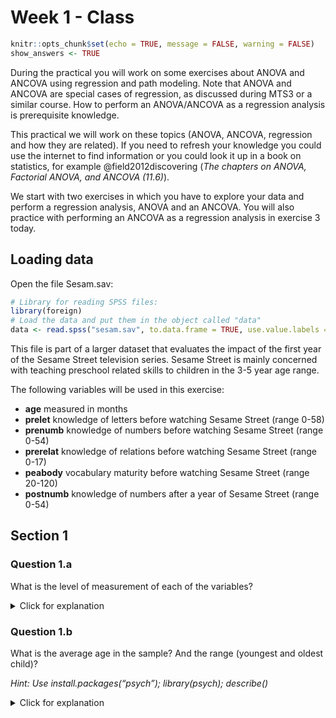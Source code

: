 # Week 1 - Class

```r
knitr::opts_chunk$set(echo = TRUE, message = FALSE, warning = FALSE)
show_answers <- TRUE
```

During the practical you will work on some exercises about ANOVA and ANCOVA using regression and path modeling. Note that ANOVA and ANCOVA are special cases of regression, as discussed during MTS3 or a similar course. How to perform an ANOVA/ANCOVA as a regression analysis is prerequisite knowledge. 

This practical we will work on these topics (ANOVA, ANCOVA, regression and how they are related). If you need to refresh your knowledge you could use the internet to find information or you could look it up in a book on statistics, for example @field2012discovering (*The chapters on ANOVA, Factorial ANOVA, and ANCOVA (11.6)*).

We start with two exercises in which you have to explore your data and perform a regression analysis, ANOVA and an ANCOVA. You will also practice with performing an ANCOVA as a regression analysis in exercise 3 today.


## Loading data

Open the file Sesam.sav:

```r
# Library for reading SPSS files:
library(foreign)
# Load the data and put them in the object called "data"
data <- read.spss("sesam.sav", to.data.frame = TRUE, use.value.labels = FALSE)
```

This file is part of a larger dataset that evaluates the impact of the first year of the Sesame Street television series. Sesame Street is mainly concerned with teaching preschool related skills to children in the 3-5 year age range.

The following variables will be used in this exercise:

* **age** 	measured in months
* **prelet**	knowledge of letters before watching Sesame Street (range 0-58)
* **prenumb**	knowledge of numbers before watching Sesame Street (range 0-54)
* **prerelat**	knowledge of relations before watching Sesame Street (range 0-17)
* **peabody**	vocabulary maturity before watching Sesame Street (range 20-120)
* **postnumb** 	knowledge of numbers after a year of Sesame Street (range 0-54)

## Section 1

### Question 1.a

What is the level of measurement of each of the variables?

<details>
  <summary>Click for explanation</summary>
In the 'Environment' panel in the top right corner of the screen, click the arrow in the next to the object called 'data'. Alternatively, run the rode: `head(data)`.

```r
knitr::include_graphics("measurement_level.png")#, out.width = "456px")
```
</details> 

### Question 1.b

What is the average age in the sample? And the range (youngest and oldest child)? 

*Hint: Use install.packages("psych"); library(psych); describe()*

<details>
  <summary>Click for explanation</summary>
The package `psych` contains many functions for exploring data. Install and load the package, then use the `describe()` function to describe the data:

```r
install.packages("psych")
library(psych)
describe(data)
```
```r
library(psych)
describe(data)
```
<\details>

### Question 1.c

What is the average gain in knowledge of numbers? Provide both the mean and the standard deviation. 

*Hint: Use the <- operator to assign to a new variable in data. Functions mean() and sd().*

<details>
  <summary>Click for explanation</summary>
Create a new variable that represents the difference between pre- and post-test scores:

```r
data$dif <- data$postnumb - data$prenumb
```

There are specialized functions to obtain the mean and sd:

```r
mean(data$dif)
sd(data$dif)
```
<\details>

### Question 1.d

Choose an appropriate graph to present the gain scores. What did you choose and why?

*Hint: Several useful plotting functions for univariate distributions are:* `hist(); plot(density()); boxplot()`

<details>
  <summary>Click for explanation</summary>
```r
plot(density(data$dif))
```
<\details>

### Question 1.e

Can you think of a graph based on two variables (i.e. the difference variable and another variable) that is informative? What is it and how is it informative?

*Hint: A useful plotting function for a bivariate distribution is the scatterplot:* `plot(data$x, data$y)`

<details>
  <summary>Click for explanation</summary>
```r
plot(data$prenumb, data$postnumb)
```
<\details>


### Question 1.f

Which of the variables age, prelet, prenumb, prerelat and peabody are significantly related to postnumb? Use Pearson’s correlations (`cor()`). You don’t need to check assumptions.

<details>
  <summary>Click for explanation</summary>
*Hint: The function* `cor()` *provides Pearson's correlations. Select variables by name from a data.frame object (like* `data`*) using the following syntax:

```r
cor(data[, c("age", "prelet", "prenumb", "prerelat", "peabody", "postnumb")])
```

The use of `data[,]` follows the conventions of matrix indexation: You can select rows like this, `data[i, ]`, and columns like this, `data[ ,j]`, where i are the rows and j are the columns you want to select.
<\details>

### Question 1.g

Can age and prenumb be used to predict postnumb? If so, discuss the substantial importance of the model and the significance and substantial importance of the separate predictors.

*Hint: The function* `lm()` *(short for linear model) conducts linear regression. The functions* `summary()` *provides relevant summary statistics for the model. It can be helpful to store the results of your analysis in an object, too.*

<details>
  <summary>Click for explanation</summary>
```r
results <- lm(formula = postnumb ~ age + prenumb, 
              data = data)
summary(results)
```
<\details>

### Question 1.h

Provide the null hypotheses and the alternative hypotheses of the model in 1.g.

<details>
  <summary>Click for explanation</summary>
The null-hypotheses of the **model** pertain to the variance explained: $P^2$ (that's Greek letter rho, for the population value of $R^2$).

$H_0: P^2 = 0$

$H_a: P^2 > 0$
<\details>

### Question 1.i

Consider the path model below. How many regression coefficients are estimated in this model? And how many variances? And how many covariances? How many degrees of freedom does this model have? ($df = N_{obs} – N_{par}$, see slides Lecture 1). 

```r
knitr::include_graphics("1_path_model.png")#, out.width = "456px")
```

### Question 1.j

Consider a multiple regression analysis with three continuous independent variables, tests in language, history and logic, and one continuous dependent variable, a score on a math test. We want to know whether the various tests can predict the math score. Sketch a path model for this analysis (there are examples in the lecture slides of week 1). 

How many regression parameters are there? How many variances could you estimate? 
How many covariances could you estimate? How many degrees of freedom does this model have?

## Section 2

Open the file drivers.sav.

### Research question 1 (ANOVA): Does talking on the phone interfere with people’s driving skills?

IV: condition

* hand-held phone
* hands-free phone 
* control

DV: reaction time in milliseconds in a driver simulation test.

```r
# Load the data and put them in the object called "data"
data <- read.spss("drivers.sav", to.data.frame = TRUE)
```

### Question 2.a

Perform the ANOVA. 

*Hint: The function* `aov()` *is an alternate interface to the linear model (lm), which reports results in line with the convention of ANOVA analyses.*

<details>
  <summary>Click for explanation</summary>
```r
results <- aov(formula = RT ~ condition, data = data)
summary(results)
```
<\details>

### Question 2.b

What are the assumptions you need to check?

<details>
  <summary>Click for explanation</summary>
We can check several assumptions:

1. Presence of outliers
2. Normality of residuals
3. Homogeneity of residuals

Let's deal with them in order.

#### Presence of outliers:

**In Y-space**

We can check the range of the standardized (`scale()`) residuals for outliers in Y-space.  The residuals are **inside** of the results object, so we can just extract them, standardize them, and get the range:

```r
range(scale(results$residuals))
```

#### Normality of residuals

We can check the normality of residuals using a QQplot.

```r
qqnorm(results$residuals)
qqline(results$residuals)
``` 

There appears to be some mild deviation from normality at the extremes.

You can also **test** for normality with the `shapiro.test(x)` function:

```r
shapiro.test(results$residuals)
``` 

#### Homogeneity of Variances

The `bartlett.test()` function provides a parametric K-sample test of the equality of variances:

```r
bartlett.test(formula = RT~condition, data = data)
```

It can also be nice to use a paneled boxplot to visualize the distributions. For this, we will use the package `ggplot2`:

```r
install.packages("ggplot2")
library(ggplot2)
ggplot(data, aes(y = RT, group = condition)) +
  geom_boxplot() +
  theme_bw()
```

```r
library(ggplot2)
ggplot(data, aes(y = RT, group = condition)) +
  geom_boxplot() +
  theme_bw()
```
<\details>

### Question 2.c

Explain for each of the assumptions why they are important to check.

### Question 2.d

What are your conclusions regarding the assumption checks?

<details>
  <summary>Klik voor meer uitleg</summary>
    There are no outliers in X-space, no evidence for (severe) deviations from normality of residuals, and no evidence for (severe) heteroscedasticity.
</details> 

### Question 2.e

Answer the research question. 

*Hint: Use* `summary()` *and* `pairwise.t.test()`*.*

<details>
  <summary>Click for explanation</summary>
  We can examine the overall F-test, which is significant:
  
```r
summary(results)
```

Post-hoc tests with Bonferroni correction can be obtained using `pairwise.t.test()`. We notice that none of these comparisons are significant. However, the research question was *Does talking on the phone interfere with people’s driving skills?* There are two conditions for talking on the phone. We could thus test a planned contrast of these two conditions against the control condition, instead of all possible post-hoc tests:

The standard contrasts are dummy coded:

```r
contrasts(data$condition)
```

We can replace these with planned contrasts for "phone" vs control, and hand-held vs hands-free:

```r
contrasts(data$condition) <- cbind(phoneVcontrol = c(-1, -1, 2), handVfree = c(-1, 1, 0))
results <- aov(RT ~ condition, data)
# Ask for the lm summary, which gives you t-tests for the planned contrasts:
summary.lm(results)
```
<\details>

### Research question 2 (ANCOVA): Are there differences in reaction time between the conditions when controlling for age? 

### Question 2.f

Perform the ANCOVA.

<details>
  <summary>Click for explanation</summary>
```r
results <- aov(formula = RT ~ condition + age, data = data)
summary(results)
```
<\details>

### Question 2.g

What are the assumptions you need to check?

<details>
  <summary>Click for explanation</summary>
  Assumptions for ANCOVA are the same as for ANOVA (no outliers, normality of residuals, homoscedasticity). ANCOVA has the following additional assumptions:

* Homogeneity of regression slopes for the covariate (no interaction between factor variable and covariate)
* The covariate is independent of the treatment effects

<\details>


### Question 2.h

Explain for each of the assumptions why they are important to check.

### Question 2.i

Check the assumptions of ANCOVA.


<details>
  <summary>Click for explanation</summary>
  
#### Homogeneity of regression slopes

Compare a model with only main effects to one with an interaction between age and condition:

```r
results_age <- aov(RT ~ condition + age, data)
results_age_int <- aov(RT ~ condition * age, data)
anova(results_age, results_age_int)
```
The interaction is NOT significant; no evidence for violation of the assumption.

#### The covariate is independent of the treatment effects

```r
results_indep <- aov(age ~ condition, data)
summary(results_indep)
```

The covariate is not significantly related to treatment effect.

#### Outliers in X-space

In addition to the aforementioned outliers in Y-space, we can now test for (multivariate) outliers in X-space using Mahalanobis' distance. In this case, we only have one continuous covariate. The function requires a **matrix** of data, a vector of means for centering the data, and a covariance matrix. In the syntax below, we use `drop = FALSE` when extracting a single column from the data, in order to make sure that the data will still be in matrix format when we extract only one column. This is necessary for the underlying matrix algebra. We have to take the `sqrt()` because the function `mahalanobis()` returns the **squared** Mahalanobis' distances.

```r
mahal <- sqrt(mahalanobis(data[ , "age", drop = FALSE], 
                          center = mean(data$age),
                          cov = cov(data[, "age", drop = FALSE])))
range(mahal)
```
<\details>


### Question 2.j

Answer the research question. 

## Section 3

Open the file Sesam2.sav. 


```r
# Load the data and put them in the object called "data"
data <- read.spss("sesam2.sav", to.data.frame = TRUE)
```

Use postnumb as the dependent variable in all the following analyses.

### Question 3.a

Viewcat is a factor variable, but is not coded as such in the data. Turn it into a factor. Afterwards, make sure that viewcat=1 is the reference group in the contrasts, i.e., the group that is identified by zero scores on all the associated dummy variables.

*Hint: Use* `<- factor()` *and* `contrasts()`.

<details>
  <summary>Click for explanation</summary>
  
```r
data$VIEWCAT <- factor(data$VIEWCAT)
contrasts(data$VIEWCAT)
```

<\details>

### Question 3.b

Perform a multiple regression analysis with just the viewcat dummies as predictors.

<details>
  <summary>Click for explanation</summary>
  
```r
results <- lm(POSTNUMB ~ VIEWCAT, data)
summary(results)
```
<\details>

### Question 3.c

What do the regression coefficients represent? How can you determine the average postnumb score for each of the viewcat categories, based on the regression parameters?

### Question 3.d

Make a coloured scatter plot with age on the x-axis and postnumb on the y-axis. Colour the dots according to the their ‘viewcat’ category. Double click the plot and add a linear fit line for each of the four viewcat scores separately. How do you interpret the differences in slopes of these four fit lines?

*Hint: Use* `ggplot(); geom_point(); geom_smooth()`

<details>
  <summary>Click for explanation</summary>
  We will use ggplot again:
  
```r
ggplot(data, aes(x = AGE, y = POSTNUMB, colour = VIEWCAT)) + 
  geom_point() + # For scatterplot
  geom_smooth(method = "lm", se = FALSE) + # For regression lines
  theme_bw() # For a pretty theme
```
<\details>

### Question 3.e

Add an interaction between age and viewcat. 

*Hint: An interaction is created by multiplying two variables. You can multiply with \* in the formula of* `lm()`.

<details>
  <summary>Click for explanation</summary>
```r
results_interaction <- lm(POSTNUMB ~ VIEWCAT*AGE, data)
summary(results_interaction)
```
<\details>

### Question 3.f

Perform a sequential multiple regression. Include age and viewcat as the predictors in the first analysis. Add the interaction term in the second analysis. Make sure to obtain information about the change in R-square!

*Hint: Use* `anova()` *to compare two regression models.*

<details>
  <summary>Click for explanation</summary>
```r
results_main <- lm(POSTNUMB ~ VIEWCAT + AGE, data)
anova(results_main, results_interaction)
```
<\details>

### Question 3.g

Sketch path models of both steps of the regression analysis (on paper). 

### Question 3.h

Write down the regression equations of both steps of the sequential analysis. 


<details>
  <summary>Click for explanation</summary>
$Postnumb_i = b_0 + b_1D_{view2i} + b_2D_{view3i} + b_3D_{view4i} + b_4Age_i + \epsilon_i$

$Postnumb_i = b_0 + b_1D_{view2i} + b_2D_{view3i} + b_3D_{view4i} + b_4Age_i + b_5D_{view2i}Age_i + b_6D_{view3i}Age_i + b_7D_{view4i}Age_i + \epsilon_i$

<\details>

### Question 3.i

Write down the null hypothesis that is tested to determine whether there is an interaction between age and viewcat.

<details>
  <summary>Click for explanation</summary>
$H_0: \DeltaP^2 = 0$
<\details>

### Question 3.j

Indicate for each parameter in the second regression model what it means. Also write down the regression equation for each of the four categories of viewcat separately.

### Question 3.k

What do you conclude about the interaction between age and viewcat?

### Question 3.l

Note that you can also look at this problem as an ANCOVA. What are the research question and null hypothesis in this case?

<details>
  <summary>Click for explanation</summary>
RQ: Is there a significant difference between the marginal means of postnumb by viewcat, after controlling for age?
<\details>

### Question 3.m

Perform this analysis as an ANCOVA.

*Hint: Add* `-1` *to a formula to drop the intercept.*
<details>
  <summary>Click for explanation</summary>
  To drop the intercept from the analysis, and estimate the marginal means for all viewcat categories, we can add `-1` (minus the intercept) to the formula:
  
```r
results_ancov <- aov(POSTNUMB~AGE+VIEWCAT-1, data)
```
<\details>

Examine the parameter estimates of the ANCOVA. What do the parameter estimates represent?

<details>
  <summary>Click for explanation</summary>
We use summary.lm() again to obtain the parameter estimates:

```r
summary.lm(results_ancov)
```
<\details>
